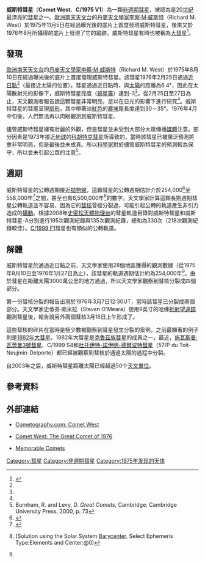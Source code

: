 {{Infobox Comet
| name=威斯特彗星<br>Comet West
| image=[[File:C-west-1976-ps.jpg|230px]]
| discoverer= [[理查·M·威斯特|理查·M·威斯特]]<br>（Richard M. West）
| discovery_date=1975年8月10日
| designations=C/1975 V1, 1976 VI, 1975n
| epoch=1976-03-03<br/>([[Julian_day|JD]] 2442840.5)<ref name=jpldata>{{cite web
  |date=1976-09-25 last obs (arc=412 days)
  |title=JPL Small-Body Database Browser: C/1975 V1-A (West)
  |url=http://ssd.jpl.nasa.gov/sbdb.cgi?sstr=1975V1
  |publisher=Jet Propulsion Laboratory
  |accessdate=2011-08-07
  |archive-date=2019-12-13
  |archive-url=https://web.archive.org/web/20191213130547/http://ssd.jpl.nasa.gov/sbdb.cgi?sstr=1975V1
  |dead-url=no
  }}</ref>
| semimajor=
| perihelion=0.197 AU<ref name=jpldata/><ref name="Kronk"/>
| aphelion= 70,000[[天文單位|AU]]以下<ref name=barycenter/><br>(1.1 [[光年|光年]])
| eccentricity=0.99997<ref name=jpldata/> (接近[[拋物線|拋物線]])
| period= 尚未確定 (超過250,000年，也許是數百萬年)
| inclination= 43.0664°<ref name=jpldata/>
| last_p=1976年2月25日<ref name=jpldata/><ref name="Kronk"/>
| next_p= 尚未確定<!-- Solar System is not a two-body system. The previous or the next comet return cannot be calculated simply from current value of orbital period. Semi-major axis and orbital period will change during one revolution due to gravitational perturbations from planets. -->
}}
'''威斯特彗星'''（'''Comet West'''、'''C/1975 V1'''）為一顆[[非週期彗星|非週期彗星]]，被認為是20[[世紀|世紀]]最漂亮的[[彗星|彗星]]之一。[[歐洲南天天文台|歐洲南天天文台]]的[[丹麥|丹麥]][[天文學家|天文學家]][[李察·M·威斯特|李察·M·威斯特]]（Richard M. West）於1975年11月5日在經過曝光後的底片上首度發現威斯特彗星，後來又於1976年8月所攝得的底片上發現了它的蹤跡。威斯特彗星有時也被稱為[[大彗星|大彗星]]<ref name="great">{{cite web
  |date=April 2007
  |title=Great Comets in History
  |publisher=Jet Propulsion Laboratory/California Institute of Technology (Solar System Dynamics)
  |author=Donald K. Yeomans
  |url=http://ssd.jpl.nasa.gov/?great_comets
  |accessdate=2007-12-28
  |archive-date=2012-04-28
  |archive-url=https://www.webcitation.org/67FVvpd86?url=http://ssd.jpl.nasa.gov/?great_comets
  |dead-url=no
  }}</ref>。

==發現==
[[歐洲南天天文台|歐洲南天天文台]]的[[丹麥|丹麥]][[天文學家|天文學家]][[李察·M·威斯特|李察·M·威斯特]]（Richard M. West）於1975年8月10日在經過曝光後的底片上首度發現威斯特彗星。該彗星1976年2月25日通過[[近日點|近日點]]<ref name=jpldata/>（最接近太陽的位置）。彗星通過近日點時，與[[太陽|太陽]]的距離為6.4°，因此在太陽散射光的影像下，威斯特彗星亮度（[[視星等|視星等]]）達到-3<ref name="Kronk"/>。從2月25日至27日為止，天文觀測者報告說這顆彗星非常明亮，足以在日光的影響下進行研究<ref name="Kronk"/>。威斯特彗星的彗尾呈現[[扇形|扇形]]，其中帶著淡[[紅色|紅色]]的[[塵埃|塵埃]]尾長度達到30－35°。1976年4月中旬後，人們無法再以肉眼觀測到威斯特彗星。

儘管威斯特彗星擁有壯麗的外觀，但是彗星並未受到大部分大眾傳播[[媒體|媒體]]注意。部分因素是1973年接近[[地球|地球]]的[[科胡特克彗星|科胡特克彗星]]所導致的，當時該彗星已被廣泛預測將會非常明亮，但是最後並未成真。所以[[科學家|科學家]]對於儘管威斯特彗星的預測較為保守，所以並未引起公眾的注意<ref name=burnham>Burnham, R. and Levy, D. ''Great Comets'', Cambridge: Cambridge University Press, 2000, p. 73</ref>。

==週期==
威斯特彗星的公轉週期接近[[拋物線|拋物線]]，這顆彗星的公轉週期估計介於254,000<ref name="Kronk">{{cite web
 |title=C/1975 V1 (West)
 |publisher=Cometography
 |author=Gary W. Kronk
 |url=http://cometography.com/lcomets/1975v1.html
 |accessdate=2011-02-01
 |archive-date=2016-03-07
 |archive-url=https://web.archive.org/web/20160307104921/http://cometography.com/lcomets/1975v1.html
 |dead-url=no
 }}</ref>至558,000年<ref name="Coffey">{{cite web
 |date        = 2009-09-21
 |title       = Comet West
 |publisher   = Universe Today
 |author      = Jerry Coffey
 |url         = http://www.universetoday.com/40814/comet-west/
 |accessdate  = 2011-02-01
 |deadurl     = yes
 |archiveurl  = https://web.archive.org/web/20120920222133/http://www.universetoday.com/40814/comet-west/
 |archivedate = 2012-09-20
}}</ref>之間，甚至也有6,500,000年<ref name=barycenter>{{cite web
   |author=[[JPL_Horizons_On-Line_Ephemeris_System|Horizons]] output
   |url=http://ssd.jpl.nasa.gov/horizons.cgi?find_body=1&body_group=sb&sstr=C/1975+V1
   |title=Barycentric Osculating Orbital Elements for Comet C/1975 V1-A (West)
   |accessdate=2011-02-01
   |archive-date=2016-03-05
   |archive-url=https://web.archive.org/web/20160305015839/http://ssd.jpl.nasa.gov/horizons.cgi?find_body=1&body_group=sb&sstr=C%2F1975+V1
   |dead-url=no
   }} (Solution using the Solar System [[Center_of_mass#Barycenter_in_astrophysics_and_astronomy|Barycenter]]. Select Ephemeris Type:Elements and Center:@0)</ref>的數字。天文學家計算這顆長期週期彗星公轉軌道並不容易，因為它的[[彗核|彗核]]曾經分裂過，可能引起公轉的軌道產生非引力造成的[[攝動|攝動]]。根據2008年[[史密松天體物理台|史密松天體物理台]]的彗星軌道目錄對威斯特彗星和威斯特彗星-A分別進行195次觀測紀錄與135次觀測紀錄，總和為330次（218次觀測紀錄較佳）。[[C/1999_F1|C/1999 F1]]彗星也有類似的公轉軌道。

==解體==


威斯特彗星於通過近日點之前，天文學家使用28個地區獲得的觀測數據（從1975年8月10日至1976年1月27日為止），該彗星的軌道週期估計約為254,000年<ref name="Kronk"/>。由於彗星在距離太陽3000萬公里的地方通過，所以天文學家觀察到彗核分裂成四個部分。

第一份彗核分裂的報告出現於1976年3月7日12:30UT，當時該彗星已分裂成兩個部分。天文學家史蒂芬·歐米拉（Steven O'Meara）使用9英寸的哈佛[[折射望遠鏡|折射望遠鏡]]觀測彗星後，報告說另外兩個彗核3月18日上午形成了。

這些彗核的碎片在當時是極少數被觀察到彗星發生分裂的案例，之前最顯著的例子則是[[1882年大彗星|1882年大彗星]]。1882年大彗星是[[克魯茲族彗星|克魯茲族彗星]]的成員之一。最近，[[施瓦斯曼·瓦茨曼3號彗星|施瓦斯曼·瓦茨曼3號彗星]]、C/1999 S4和[[杜托伊特-諾伊明-德爾波特彗星|杜托伊特-諾伊明-德爾波特彗星]]（57/P du Toit-Neujmin-Delporte）都已經被觀察到彗核於通過太陽的過程中分裂。

自2003年之后，威斯特彗星距離太陽已經超過50个[[天文單位|天文單位]]。

== 參考資料 ==
{{reflist}}

==外部連結==
* {{en}} [http://www.cometography.com/lcomets/1975v1.html Cometography.com: Comet West] {{Wayback|url=http://www.cometography.com/lcomets/1975v1.html |date=20210305115501 }}
* {{en}} [https://web.archive.org/web/20130504022445/http://home.earthlink.net/~tonyhoffman/cometwest.htm Comet West: The Great Comet of 1976]
* {{en}} [http://comet-seki.net/MemComet9903_en.html Memorable Comets <The Great Comet West>] {{Wayback|url=http://comet-seki.net/MemComet9903_en.html |date=20160306021804 }}

{{大彗星}}

[[Category:彗星|Category:彗星]]
[[Category:非週期彗星|Category:非週期彗星]]
[[Category:1975年发现的天体|Category:1975年发现的天体]]